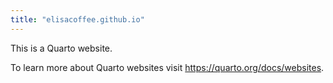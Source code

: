 ```yaml
---
title: "elisacoffee.github.io"
---
```


This is a Quarto website.

To learn more about Quarto websites visit <https://quarto.org/docs/websites>.
